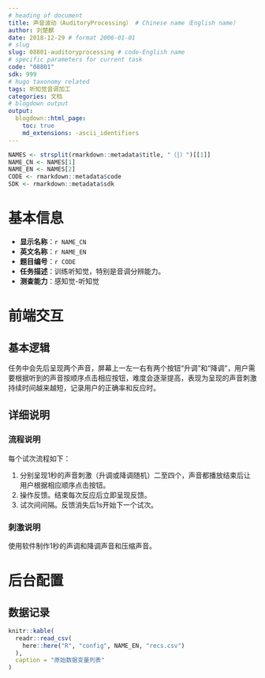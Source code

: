 ```yaml
---
# heading of document
title: 声音波动（AuditoryProcessing） # Chinese name（English name）
author: 刘楚麒
date: 2018-12-29 # format 2006-01-01
# slug
slug: 08801-auditoryprocessing # code-English name
# specific parameters for current task
code: "08801"
sdk: 999
# hugo taxonomy related
tags: 听知觉音调加工
categories: 文档
# blogdown output
output:
  blogdown::html_page:
    toc: true
    md_extensions: -ascii_identifiers
---
```


```r
NAMES <- strsplit(rmarkdown::metadata$title, "（|）")[[1]]
NAME_CN <- NAMES[1]
NAME_EN <- NAMES[2]
CODE <- rmarkdown::metadata$code
SDK <- rmarkdown::metadata$sdk
```

# 基本信息

* **显示名称**：`r NAME_CN`
* **英文名称**：`r NAME_EN`
* **题目编号**：`r CODE`
* **任务描述**：训练听知觉，特别是音调分辨能力。
* **测查能力**：感知觉-听知觉

# 前端交互

## 基本逻辑

任务中会先后呈现两个声音，屏幕上一左一右有两个按钮“升调”和“降调”，用户需要根据听到的声音按顺序点击相应按钮，难度会逐渐提高，表现为呈现的声音刺激持续时间越来越短，记录用户的正确率和反应时。

## 详细说明

### 流程说明

每个试次流程如下：

1. 分别呈现1秒的声音刺激（升调或降调随机）二至四个，声音都播放结束后让用户根据相应顺序点击按钮。
1. 操作反馈。结束每次反应后立即呈现反馈。
1. 试次间间隔。反馈消失后1s开始下一个试次。

### 刺激说明

使用软件制作1秒的声调和降调声音和压缩声音。

# 后台配置

## 数据记录

```r
knitr::kable(
  readr::read_csv(
    here::here("R", "config", NAME_EN, "recs.csv")
  ),
  caption = "原始数据变量列表"
)
```

